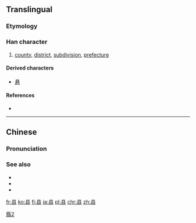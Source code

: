 {{also|縣|県}}
==Translingual==
{{ja-forms|[[県]]|县|[[縣]]}}
===Etymology===
{{Han simp|縣}}

===Han character===
{{Han char|rn=28|rad=厶|as=05|sn=7|four=|canj=月一戈 (BMI)|ids=⿱[[且]][[厶]]}}

# [[county]], [[district]], [[subdivision]], [[prefecture]]

====Derived characters====
* [[悬]]

====References====
* {{Han ref|kx=0164.161|hdz=10386.090|uh=53BF|ud=21439}}

----

==Chinese==
{{zh-hanzi-box|县|[[縣]]}}

===Pronunciation===
{{zh-pron
|m=xiàn
|c=jyun2,jyun6
|h=pfs=yen
|mn=koān
|mc=y
|oc=y
|ma=
|cat=n
}}

===See also===
* {{l|zh|省份|tr=shěngfèn}}
* {{l|zh|省|tr=shěng}}
* {{l|zh|州|tr=zhōu||state}}

[[Category:CJKV characters simplified differently in Japan and China|縣2]]

[[fr:县]]
[[ko:县]]
[[fj:县]]
[[ja:县]]
[[pl:县]]
[[chr:县]]
[[zh:县]]